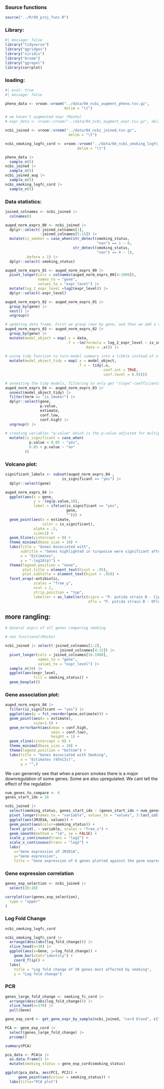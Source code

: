 ### Source functions

```r
source("../R/99_proj_func.R")
```

### Library:

```r
#| message: false
library("tidyverse")
library("ggridges")
library("viridis")
library("broom")
library("ggrepel")
library(corrplot)
```

### loading:

```r
#| eval: true
#| message: false

pheno_data <- vroom::vroom("../data/04_ncbi_augment_pheno.tsv.gz",
                           delim = "\t")

# we haven't augmented expr (Masha)
# expr_data <- vroom::vroom("../data/04_ncbi_augment_expr.tsv.gz", delim = "\t")

ncbi_joined <- vroom::vroom("../data/04_ncbi_joined.tsv.gz",
                             delim = "\t")

ncbi_smoking_logfc_cord <- vroom::vroom("../data/04_ncbi_smoking_logfc_cord_blood.tsv.gz",
                                 delim = "\t")

pheno_data |> 
  sample_n(5)
ncbi_joined |> 
  sample_n(5)
ncbi_joined_aug |> 
  sample_n(5)
ncbi_smoking_logfc_cord |> 
  sample_n(5)
```

### Data statistics:

```r

joined_colnames <- ncbi_joined |> 
  colnames()

auged_norm_exprs_00 <- ncbi_joined |> 
  dplyr::select(-joined_colnames[1],
                -joined_colnames[5:15]) |>
  mutate(is_smoker = case_when(str_detect(smoking_status, 
                                          "non") == 1 ~ 0,
                               str_detect(smoking_status, 
                                          "non") == 0 ~ 1),
         .before = 1) |>
  dplyr::select(-smoking_status)

auged_norm_exprs_01 <- auged_norm_exprs_00 |>
  pivot_longer(cols = colnames(auged_norm_exprs_00[4:1000]),
               names_to = "gene",
               values_to = "expr_level") |>
  mutate(log_2_expr_level =log2(expr_level)) |>
  dplyr::select(-expr_level)

auged_norm_exprs_02 <- auged_norm_exprs_01 |>
  group_by(gene) |>
  nest() |>
  ungroup()

# updating data frame. First we group rows by gene, and then we add a variable containing model fitted to expression level against early_metastasis variable
auged_norm_exprs_03 <- auged_norm_exprs_02 |>
  group_by(gene) |>
  mutate(model_object = map(.x = data,
                            .f = ~lm(formula = log_2_expr_level ~ is_smoker,
                                     data = .x))) |>
  
# using tidy function to turn model summary into a tibble instead of a list  
  mutate(model_object_tidy = map(.x = model_object,
                                 .f = ~ tidy(.x,
                                             conf.int = TRUE,
                                             conf.level = 0.95)))

# unnesting the tidy models, filtering to only get "slope"-coefficients for models and selecting desired variables
auged_norm_exprs_04 <- auged_norm_exprs_03 |>
  unnest(model_object_tidy) |>
  filter(term == "is_smoker") |>
  dplyr::select(gene, 
                p.value, 
                estimate, 
                conf.low, 
                conf.high) |>
  ungroup() |>
  
# creating variables "q-value" which is the p-value adjusted for multiple comparisons and "is_significant" which indicates whether observations are statistically significant when using a level of significance of 0.0
  mutate(is_significant = case_when(
           p.value < 0.05 ~ "yes",
           0.05 < p.value ~ "no"
         ))
```

### Volcano plot:

```r
significant_labels <- subset(auged_norm_exprs_04 , 
                          is_significant == "yes") |>
  dplyr::select(gene)

auged_norm_exprs_04 |>
  ggplot(aes(x = gene,
             y = -log(p.value,10),
             label = ifelse(is_significant == "yes", 
                            gene, 
                            ""))) + 
  geom_point(aes(x = estimate, 
                 color = is_significant),
             alpha = .5,
             size=1) +
  geom_hline(yintercept = 0) +
  theme_minimal(base_size = 10) +
  labs(title = "Genes Associated with",
       subtitle = "Genes highlighted in turquoise were significant after multiple testing correction",
       x = "Estimates",
       y = "-log10(p)") +
  theme(legend.position = "none",
        plot.title = element_text(hjust = .95),
        plot.subtitle = element_text(hjust = .95)) +
  facet_wrap(~antibiotic, 
             scales = "free_y", 
             ncol = 2,
             strip.position = "top",
             labeller = as_labeller(c(cipro = "P. putida strain B - Ciprofloxacin", 
                                      oflo = "P. putida strain B - Ofloxacin")))
```

## more rangling:

```r

# General exprs of all genes comparing smoking

# non functional(Masha)

ncbi_joined |> select(-joined_colnames[1:2],
                        -joined_colnames[4:15]) |>
  pivot_longer(cols = joined_colnames[16:1000],
               names_to = "gene",
               values_to = "expr_level") |>
  sample_n(20) |>
  ggplot(aes(expr_level, 
             fill = smoking_status)) +
  geom_boxplot()
```

### Gene association plot:

```r

auged_norm_exprs_04 |>
  filter(is_significant == "yes") |>
  ggplot(aes(y = fct_reorder(gene,estimate))) + 
  geom_point(aes(x = estimate), 
             size=1.5) +
  geom_errorbarh(aes(xmax = conf.high,
                     xmin = conf.low),
                     height = 1) +
  geom_vline(xintercept = 0) +
  theme_minimal(base_size = 10) +
  theme(legend.position = "bottom") +
  labs(title = "Genes Associated with Smoking",
       x = "Estimates (95%CIs)",
       y = "",)
```

We can generrely see that when a person smokes there is a major downregulation of some genes. Some are also upregulated. We cant tell the effect of the regulation

```r
num_genes_to_compare <- 6
genes_start_idx = 16

ncbi_joined |>
  select(smoking_status, genes_start_idx : (genes_start_idx + num_genes_to_compare)) |> 
  pivot_longer(names_to = "variable", values_to = "values", 3:last_col()) |> 
  ggplot(aes(JMJD1A, values)) + 
  geom_point(aes(color=smoking_status)) + 
  facet_grid(. ~ variable, scales = "free_x") + 
  geom_smooth(method = "lm", se = FALSE) + 
  scale_y_continuous(trans = "log2") + 
  scale_x_continuous(trans = "log2") +
  labs(
    x="Gene expression of JMJD1A",
    y="Gene expression",
    title = "Gene expression of 6 genes plotted against the gene expression of gene JMJD1A")
```

### Gene expression correlation

```r

genes_exp_selection <- ncbi_joined |> 
  select(20:28)

corrplot(cor(genes_exp_selection),
  type = "upper"
)
```

### Log Fold Change

```r

ncbi_smoking_logfc_cord

ncbi_smoking_logfc_cord |>
  arrange(desc(abs(log_fold_change))) |> 
  slice_head(n=30) |> 
  ggplot(aes(x=Gene, y=log_fold_change)) +
    geom_bar(stat="identity") + 
    coord_flip() +
  labs(
    title = "Log fold change of 30 genes most affected by smoking",
    y = "Log fold change")
```

### PCR

```r
genes_large_fold_change <- smoking_fc_cord |>
  arrange(desc(abs(log_fold_change))) |> 
  slice_head(n=170) |> 
  pull(Gene)

gene_exp_cord <- get_gene_expr_by_sample(ncbi_joined, "cord blood", c("smoking_status"))

PCA <- gene_exp_cord |> 
  select(genes_large_fold_change) |> 
  prcomp() 

summary(PCA)

pca_data <- PCA$x |> 
  as.data.frame() |> 
  mutate(smoking_status = gene_exp_cord$smoking_status)

ggplot(pca_data, aes(PC1, PC2)) +
      geom_point(aes(colour = smoking_status)) +
  labs(title="PCA plot")
```

```r

```
